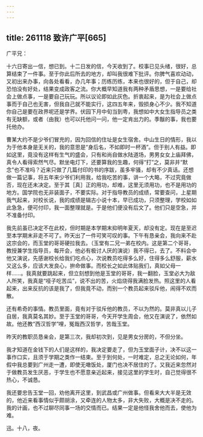 ```yaml
---
---
---
```

title: 261118 致许广平[665]
---




广平兄：

十六日寄出一信，想已到。十二日发的信，今天收到了。校事已见头绪，很好，总算结束了一件事。至于你此后所去的地方，却叫我很难下批评。你脾气喜欢动动，又初出来办事，向各处看看，办几年事；历练历练，本来也很好的，但于自己，却恐怕没有好处，结果变成政客之流。你大概早知道我有两种矛盾思想，一是要给社会上做点事，一是要自己玩玩。所以议论即如此灰色。折衷起来，是为社会上做点事而于自己也无害，但我自己就不能实行，这四五年来，毁损身心不少。我不知道你自己是要在政界呢还是学界。伏园下月中旬当到粤，我想如中大女生指导员之类有无缺额，或者（由我）也可以托他问一问，他一定肯出力的。季黻的事，我也要托他办。

曹某大约不是少爷们冒充的，因为回信的住址是女生宿舍。中山生日的情形，我以为于他本身是无关的，我的意思是“身后名，不如即时一杯酒”。但于别人有益。即如这里，竟没有这样有生气的盛会，只有和尚自做水陆道场，男男女女上庙拜佛，真令人看得索然气尽。默坐电灯下，还要算我的生趣，何得“打”之，莫非并“默念”也不准吗？近来只做了几篇付印的书的序跋，虽多牢骚，却有不少真话。还想做一篇记事，将五年来少爷们利用我，给我吃苦的事，讲一个大略，不过究竟做否，现在还未决定。至于其［真］正的用功，却难，这里无须用功，也不是用功的地方。国学院也无非装面子，不要实际。对于指导教员的成绩，常要查问，上星期我气起来，对校长说，我的成绩是辑古小说十本，早已成功，只须整理，学校如如此急急，便可付印，我一面整理就是。于是他们便没有后文了。他们只是空急，并不准备付印。

我先前虽已决定不在此校，但时期是本学期末抑明年夏天，却没有定。现在是至迟至本学期末非走不可了。昨天出了一件可笑可叹的事。下午有恳亲会，我向来不赴这宗会的，而玉堂的哥哥硬拉我去。（玉堂有二兄一弟在校内。这是第二个哥哥，教授兼学生指导员，每开会，他必有极讨人厌的演说）我不得已，去了。不料会中他又演说，先感谢校长给我们吃点心，次说教员吃得多么好，住得多么舒服，薪水又这么多，应该大发良心，拚命做事。而校长之如此体贴我们，真如父母一样……。我真就要跳起来，但立刻想到他是玉堂的哥哥，我一翻脸，玉堂必大为敌人所笑，我真是“哑子吃苦瓜”，说不出的苦，火焰烧得我满脸发热。照这里的人看起来，出来反抗的该是我了，但我竟不动，而别一个教员起来驳斥他，闹得不欢而散。

还有希奇的事情。教员里面，竟有对于驳斥他的教员，不以为然的。莫非真以儿子自居，我真莫名其妙。至于玉堂的哥哥，今天开学生周会，他又在演说了，依然如故。他还教“西汉哲学”哩，冤哉西汉哲学，苦哉玉堂。

昨天的教职员恳亲会，是第三次，我却初次到，见是男女分房的，不但分坐。

我才知道在金钱下的人们是这样的，我决定要走了，但为玉堂面子计，决不以这一事作口实，且须于学期之类作一结束。至于到何处，一时难定，总之无论如何，年假中我总要到广州走一遭，即使无噉饭处，厦门也决不居住的了。又我近来忽然对于做教员发生厌恶，于学生也不愿意亲近起来，接见这里的学生时，自己觉得很不热心，不诚恳。

我还要忠告玉堂一回，劝他离开这里，到武昌或广州做事。但看来大大半是无效的，他近来看事情似乎颇胡涂，又牵连的人物太多，非大失败，大概是决不走的。我的计画，也不过聊尽同事一场的交情而已。结果一定是他怪我舍他而去，使他为难。

迅。十八，夜。